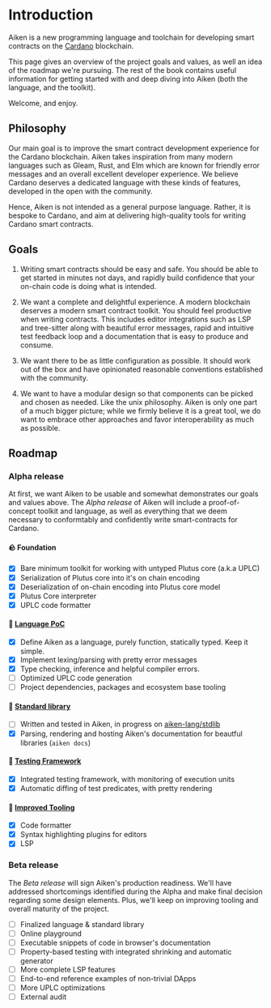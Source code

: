 # Introduction

Aiken is a new programming language and toolchain for developing smart
contracts on the [Cardano](https://cardano.org) blockchain.

This page gives an overview of the project goals and values, as well an idea of
the roadmap we're pursuing. The rest of the book contains useful information
for getting started with and deep diving into Aiken (both the language, and the
toolkit).

Welcome, and enjoy.

## Philosophy

Our main goal is to improve the smart contract development experience for the
Cardano blockchain. Aiken takes inspiration from many modern languages such as
Gleam, Rust, and Elm which are known for friendly error messages and an overall
excellent developer experience. We believe Cardano deserves a dedicated
language with these kinds of features, developed in the open with the
community.

Hence, Aiken is not intended as a general purpose language. Rather, it is
bespoke to Cardano, and aim at delivering high-quality tools for writing
Cardano smart contracts.

## Goals

1. Writing smart contracts should be easy and safe. You should be able to get
started in minutes not days, and rapidly build confidence that your on-chain
code is doing what is intended.

2. We want a complete and delightful experience. A modern blockchain deserves a
modern smart contract toolkit. You should feel productive when writing
contracts. This includes editor integrations such as LSP and tree-sitter along
with beautiful error messages, rapid and intuitive test feedback loop and a
documentation that is easy to produce and consume.

3. We want there to be as little configuration as possible. It should work out
of the box and have opinionated reasonable conventions established with the
community.

4. We want to have a modular design so that components can be picked and chosen
as needed. Like the unix philosophy. Aiken is only one part of a much bigger
picture; while we firmly believe it is a great tool, we do want to embrace
other approaches and favor interoperability as much as possible.

## Roadmap

### Alpha release

At first, we want Aiken to be usable and somewhat demonstrates our goals and
values above. The _Alpha release_ of Aiken will include a proof-of-concept
toolkit and language, as well as everything that we deem necessary to
conformtably and confidently write smart-contracts for Cardano.

#### 🪨  Foundation

- [x] Bare minimum toolkit for working with untyped Plutus core (a.k.a UPLC)
- [x] Serialization of Plutus core into it's on chain encoding
- [x] Deserialization of on-chain encoding into Plutus core model
- [x] Plutus Core interpreter
- [x] UPLC code formatter

#### 🚀 [Language PoC](https://github.com/txpipe/aiken/milestone/1)

- [x] Define Aiken as a language, purely function, statically typed. Keep it simple.
- [x] Implement lexing/parsing with pretty error messages
- [x] Type checking, inference and helpful compiler errors.
- [ ] Optimized UPLC code generation
- [ ] Project dependencies, packages and ecosystem base tooling

#### 📐 [Standard library](https://github.com/txpipe/aiken/milestone/2)

- [ ] Written and tested in Aiken, in progress on [aiken-lang/stdlib](https://github.com/aiken-lang/stdlib)
- [x] Parsing, rendering and hosting Aiken's documentation for beautful libraries (`aiken docs`)

#### 🔬 [Testing Framework](https://github.com/txpipe/aiken/milestone/4)

- [x] Integrated testing framework, with monitoring of execution units
- [x] Automatic diffing of test predicates, with pretty rendering

#### 🎨 [Improved Tooling](https://github.com/txpipe/aiken/milestone/3)

- [x] Code formatter
- [x] Syntax highlighting plugins for editors
- [x] LSP

### Beta release

The _Beta release_ will sign Aiken's production readiness. We'll have addressed shortcomings identified during the Alpha and make final decision regarding some design elements. Plus, we'll keep on improving tooling and overall maturity of the project.

- [ ] Finalized language & standard library
- [ ] Online playground
- [ ] Executable snippets of code in browser's documentation
- [ ] Property-based testing with integrated shrinking and automatic generator
- [ ] More complete LSP features
- [ ] End-to-end reference examples of non-trivial DApps
- [ ] More UPLC optimizations
- [ ] External audit
